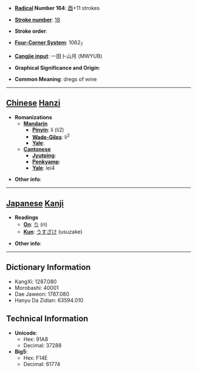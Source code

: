 * '''[[Wiktionary:Chinese radical index| Radical]] Number 164''': [[Wiktionary:Chinese radical index 酉|酉]]+11 strokes

* '''[[Wiktionary:Chinese total strokes index|Stroke number]]''': [[Wiktionary:Chinese total strokes index 18|18]]

* '''Stroke order''': 

* '''[[Wiktionary:Chinese four corner index|Four-Corner System]]''': 1062<sub>7</sub>

* '''[[Wiktionary:Chinese Cangjie index|Cangjie input]]''': 一田卜山月 (MWYUB)

* '''Graphical Significance and Origin''': 

* '''Common Meaning''': dregs of wine

----

== [[Chinese]] [[Hanzi]] ==

* '''Romanizations'''
** '''[[Mandarin]]'''
*** '''[[Pinyin]]''': lí (li2)
*** '''[[Wade-Giles]]''': li<sup>2</sup>
*** '''[[Yale]]''': 
** '''[[Cantonese]]'''
*** '''[[Jyutping]]''':
*** '''[[Penkyamp]]''': 
*** '''[[Yale]]''': lei4

* '''Other info''': 

----

== [[Japanese]] [[Kanji]] ==

* '''Readings'''
** '''[[On]]''': [[り]] (ri)
** '''[[Kun]]''': [[うすざけ]] (usuzake)

* '''Other info''':  

----

== Dictionary Information ==

* KangXi: 1287.080
* Morobashi: 40001
* Dae Jaweon: 1787.080
* Hanyu Da Zidian: 63594.010

== Technical Information ==

* '''Unicode''':
** Hex: 91A8
** Decimal: 37288
* '''Big5''':
** Hex: F14E
** Decimal: 61774